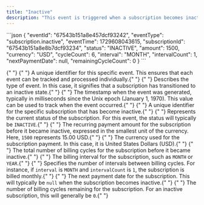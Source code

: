 ```yaml
---
title: "Inactive"
description: "This event is triggered when a subscription becomes inactive, indicating it is no longer active for billing."
---
```


<ResponseExample>
```json
{
  "eventId": "67543b151a8e457dcf93242",
  "eventType": "subscription.inactive",
  "eventTime": 1729608043615,
  "subscriptionId": "67543b151a8e8b7dcf93234",
  "status": "INACTIVE",
  "amount": 1500,
  "currency": "USD",
  "cycleCount": 6,
  "interval": "MONTH",
  "intervalCount": 1,
  "nextPaymentDate": null,
  "remainingCycleCount": 0
}
```
</ResponseExample>

{" "}
<ResponseField name="eventId" type="string">
  {" "}
  A unique identifier for this specific event. This ensures that each event can be
  tracked and processed individually.{" "}
</ResponseField> <ResponseField name="eventType" type="string">
  {" "}
  Describes the type of event. In this case, it signifies that a subscription has
  transitioned to an inactive state.{" "}
</ResponseField> <ResponseField name="eventTime" type="integer">
  {" "}
  The timestamp when the event was generated, typically in milliseconds since the
  Unix epoch (January 1, 1970). This value can be used to track when the event occurred.{" "}
</ResponseField> <ResponseField name="subscriptionId" type="string">
  {" "}
  A unique identifier for the specific subscription that has become inactive.{" "}
</ResponseField> <ResponseField name="status" type="string">
  {" "}
  Represents the current status of the subscription. For this event, the status will
  typically be `INACTIVE`.{" "}
</ResponseField> <ResponseField name="amount" type="integer">
  {" "}
  The recurring payment amount for the subscription before it became inactive, expressed
  in the smallest unit of the currency. Here, `1500` represents 15.00 USD.{" "}
</ResponseField> <ResponseField name="currency" type="string">
  {" "}
  The currency used for the subscription payment. In this case, it is United States
  Dollars (USD).{" "}
</ResponseField> <ResponseField name="cycleCount" type="integer">
  {" "}
  The total number of billing cycles for the subscription before it became inactive.{" "}
</ResponseField> <ResponseField name="interval" type="string">
  {" "}
  The billing interval for the subscription, such as `MONTH` or `YEAR`.{" "}
</ResponseField> <ResponseField name="intervalCount" type="integer">
  {" "}
  Specifies the number of intervals between billing cycles. For instance, if `interval`
  is `MONTH` and `intervalCount` is `1`, the subscription is billed monthly.{" "}
</ResponseField> <ResponseField name="nextPaymentDate" type="integer">
  {" "}
  The next payment date for the subscription. This will typically be `null` when
  the subscription becomes inactive.{" "}
</ResponseField> <ResponseField name="remainingCycleCount" type="integer">
  {" "}
  The number of billing cycles remaining for the subscription. For an inactive subscription,
  this will generally be `0`.{" "}
</ResponseField>
